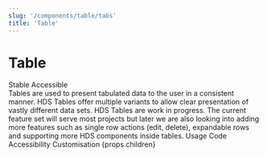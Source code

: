 ```yaml
---
slug: '/components/table/tabs'
title: 'Table'
---
```




# Table

<div class="status-label-description">
  <StatusLabel variant="rounded" type="info">Stable</StatusLabel>
  <StatusLabel variant="rounded" type="success" style={{ marginLeft: 'var(--spacing-xs)' }}>
    Accessible
  </StatusLabel>
  <StatusLabelTooltip/>
</div>

<LeadParagraph>
    Tables are used to present tabulated data to the user in a consistent manner. HDS Tables offer multiple variants to allow clear presentation of vastly different data sets.
</LeadParagraph>

<Notification label="More table features are coming!" className="siteNotification">
  HDS Tables are work in progress. The current feature set will serve most projects but later we are also looking into adding more features such as single row actions (edit, delete), expandable rows and supporting more HDS components inside tables.
</Notification>

<PageTabs pageContext={props.pageContext}>
  <PageTabs.TabList>
    <PageTabs.Tab href="/">Usage</PageTabs.Tab>
    <PageTabs.Tab href="/code">Code</PageTabs.Tab>
    <PageTabs.Tab href="/accessibility">Accessibility</PageTabs.Tab>
    <PageTabs.Tab href="/customisation">Customisation</PageTabs.Tab>
  </PageTabs.TabList>
  <PageTabs.TabPanel>{props.children}</PageTabs.TabPanel>
</PageTabs>
